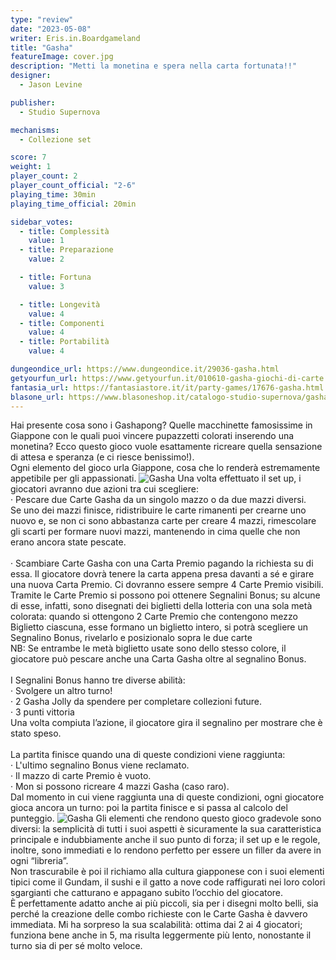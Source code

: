 ```yaml
---
type: "review"
date: "2023-05-08"
writer: Eris.in.Boardgameland
title: "Gasha"
featureImage: cover.jpg
description: "Metti la monetina e spera nella carta fortunata!!"
designer:
  - Jason Levine

publisher:
  - Studio Supernova

mechanisms:
  - Collezione set

score: 7
weight: 1
player_count: 2
player_count_official: "2-6"
playing_time: 30min
playing_time_official: 20min

sidebar_votes:
  - title: Complessità
    value: 1
  - title: Preparazione
    value: 2

  - title: Fortuna
    value: 3

  - title: Longevità
    value: 4
  - title: Componenti
    value: 4
  - title: Portabilità
    value: 4

dungeondice_url: https://www.dungeondice.it/29036-gasha.html
getyourfun_url: https://www.getyourfun.it/010610-gasha-giochi-di-carte.html
fantasia_url: https://fantasiastore.it/it/party-games/17676-gasha.html
blasone_url: https://www.blasoneshop.it/catalogo-studio-supernova/gasha-91-2719
---
```


<Setting>
  Hai presente cosa sono i Gashapong? Quelle macchinette famosissime in
  Giappone con le quali puoi vincere pupazzetti colorati inserendo una monetina?
  Ecco questo gioco vuole esattamente ricreare quella sensazione di attesa e
  speranza (e ci riesce benissimo!).
  <br />
  Ogni elemento del gioco urla Giappone, cosa che lo renderà estremamente
  appetibile per gli appassionati.

</Setting>

<img src="./game1.jpg" alt="Gasha" />

<Rules>
  Una volta effettuato il set up, i giocatori avranno due azioni tra cui
  scegliere:
  <br />
  · Pescare due Carte Gasha da un singolo mazzo o da due mazzi diversi. 
  <br />
  Se uno dei mazzi finisce, ridistribuire le carte rimanenti per crearne uno
  nuovo e, se non ci sono abbastanza carte per creare 4 mazzi, rimescolare gli
  scarti per formare nuovi mazzi, mantenendo in cima quelle che non erano ancora
  state pescate.
  <br />
  
  <br />
  · Scambiare Carte Gasha con una Carta Premio pagando la richiesta su di essa.
  Il giocatore dovrà tenere la carta appena presa davanti a sé e girare una
  nuova Carta Premio. Ci dovranno essere sempre 4 Carte Premio visibili.
  <br />
  Tramite le Carte Premio si possono poi ottenere Segnalini Bonus; su alcune di
  esse, infatti, sono disegnati dei biglietti della lotteria con una sola metà
  colorata: quando si ottengono 2 Carte Premio che contengono mezzo Biglietto
  ciascuna, esse formano un biglietto intero, si potrà scegliere un Segnalino
  Bonus, rivelarlo e posizionalo sopra le due carte 
  <br />
  NB: Se entrambe le metà biglietto usate sono dello stesso colore, il giocatore
  può pescare anche una Carta Gasha oltre al segnalino Bonus.
  <br />
  
  <br />
  I Segnalini Bonus hanno tre diverse abilità:
  <br />
  · Svolgere un altro turno! 
  <br />
  · 2 Gasha Jolly da spendere per completare collezioni future.
  <br />
  · 3 punti vittoria
  <br />
  Una volta compiuta l’azione, il giocatore gira il segnalino per mostrare che è
  stato speso.
  <br />
  
  <br />
  La partita finisce quando una di queste condizioni viene raggiunta:
  <br />
  · L'ultimo segnalino Bonus viene reclamato.
  <br />
  · Il mazzo di carte Premio è vuoto.
  <br />
  · Mon si possono ricreare 4 mazzi Gasha (caso raro).
  <br />
  Dal momento in cui viene raggiunta una di queste condizioni, ogni giocatore
  gioca ancora un turno: poi la partita finisce e si passa al calcolo del
  punteggio.

</Rules>

<img src="./game2.jpg" alt="Gasha" />

<Feedback>
  Gli elementi che rendono questo gioco gradevole sono diversi: la
  semplicità di tutti i suoi aspetti è sicuramente la sua caratteristica
  principale e indubbiamente anche il suo punto di forza; il set up e le regole,
  inoltre, sono immediati e lo rendono perfetto per essere un filler da avere in
  ogni “libreria”. 
  <br />
  Non trascurabile è poi il richiamo alla cultura giapponese con i suoi elementi
  tipici come il Gundam, il sushi e il gatto a nove code raffigurati nei loro
  colori sgargianti che catturano e appagano subito l’occhio del
  giocatore.
  <br />
  È perfettamente adatto anche ai più piccoli, sia per i disegni molto belli,
  sia perché la creazione delle combo richieste con le Carte Gasha è davvero
  immediata. Mi ha sorpreso la sua scalabilità: ottima dai 2 ai 4 giocatori;
  funziona bene anche in 5, ma risulta leggermente più lento, nonostante il
  turno sia di per sé molto veloce.
  <br />

</Feedback>
